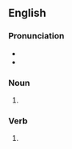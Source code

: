 ==English==

===Pronunciation===
* {{rhymes|en|ɑːns}}
* {{rhymes|en|ænz}}

===Noun===
{{head|en|noun form}}

# {{plural of|en|scan}}

===Verb===
{{head|en|verb form}}

# {{en-third-person singular of|scan}}